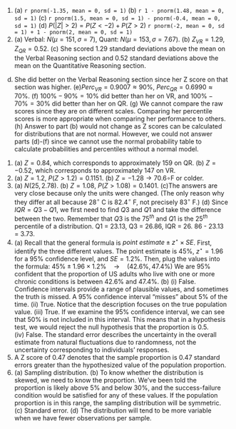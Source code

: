 1.  \(a\) `r pnorm(-1.35, mean = 0, sd = 1)` (b) `r 1 - pnorm(1.48, mean = 0, sd = 1)` (c) `r pnorm(1.5, mean = 0, sd = 1) - pnorm(-0.4, mean = 0, sd = 1)` (d) $P(|Z| > 2) = P(Z < -2) + P(Z > 2)$ `r pnorm(-2, mean = 0, sd = 1) + 1 - pnorm(2, mean = 0, sd = 1)`
\addtocounter{enumi}{1}

1.  \(a\) Verbal: $N(\mu = 151, \sigma = 7)$, Quant: $N(\mu = 153, \sigma = 7.67)$. (b) $Z_{VR} = 1.29$, $Z_{QR} = 0.52$. (c) She scored 1.29 standard deviations above the mean on the Verbal  Reasoning section and 0.52 standard deviations above the mean on the Quantitative Reasoning section.
(d) She did better on the Verbal Reasoning section since her Z score on that section was higher. (e)$Perc_{VR} = 0.9007 \approx 90\%$, $Perc_{QR} = 0.6990 \approx 70\%$. (f) $100\% - 90\% = 10\%$ did better than her on VR, and $100\% - 70\% = 30\%$ did better than her on QR. (g) We cannot compare the raw scores since they are on different scales. Comparing her percentile scores is more appropriate when comparing her performance to others. (h) Answer to part (b) would not change as Z scores can be calculated for 
distributions that are not normal. However, we could not answer parts (d)-(f) since we cannot use the normal probability table to calculate probabilities and percentiles without a normal model.
\addtocounter{enumi}{1}

1.  \(a\) $Z = 0.84$, which corresponds to approximately 159 on QR. (b) $Z = -0.52$, which corresponds to approximately 147 on VR.
\addtocounter{enumi}{1}

1.  \(a\) $Z = 1.2$, $P(Z > 1.2) = 0.1151$. (b) $Z= -1.28 \to 70.6\circ$F or colder.
\addtocounter{enumi}{1}

1.  \(a\) $N(25, 2.78)$. (b) $Z = 1.08$, $P(Z > 1.08) = 0.1401$. (c)The answers are very close because only the units were changed. (The only 
reason why they differ at all because 28$^\circ$ C is 82.4$^\circ$ F, not precisely 83$^\circ$ F.) (d) Since $IQR = Q3 - Q1$, we first need to find $Q3$ and $Q1$ and take the difference between the two. Remember that $Q3$ is the $75^{th}$ and $Q1$ is the $25^{th}$ percentile of a distribution. Q1 = 23.13, Q3 = 26.86, IQR = 26. 86 - 23.13 = 3.73.
\addtocounter{enumi}{1}

1.  \(a\) Recall that the general formula is $point~estimate \pm z^{\star} \times SE$. First, identify the three different values. The point estimate is 45%, $z^{\star} = 1.96$ for a 95% confidence level, and $SE = 1.2\%$. Then, plug the values into the formula: $45\% \pm 1.96 \times 1.2\% \quad\to\quad (42.6\%, 47.4\%)$ We are 95% confident that the proportion of US adults who live with one or more chronic conditions is between 42.6% and 47.4%. (b) (i) False. Confidence intervals provide a range of plausible values, and sometimes the truth is missed. A 95% confidence interval "misses" about 5% of the time. (ii) True. Notice that the description focuses on the true population value. (iii) True. If we examine the 95% confidence interval, we can see that 50% is not included in this interval. This means that in a hypothesis test, we would reject the null hypothesis that the proportion is 0.5. (iv) False. The standard error describes the uncertainty in the overall estimate from natural fluctuations due to randomness, not the uncertainty corresponding to individuals' responses.
\addtocounter{enumi}{1}

1. A Z score of 0.47 denotes that the sample proportion is 0.47 standard errors greater than the hypothesized value of the population proportion. 
\addtocounter{enumi}{1}

1.  \(a\) Sampling distribution. (b) To know whether the distribution is skewed, we need to know the proportion. We've been told the proportion is likely above 5% and below 30%, and the success-failure condition would be satisfied for any of these values. If the population proportion is in this range, the sampling distribution will be symmetric. (c) Standard error. (d) The distribution will tend to be more variable when we have fewer observations per sample.
\addtocounter{enumi}{1}

